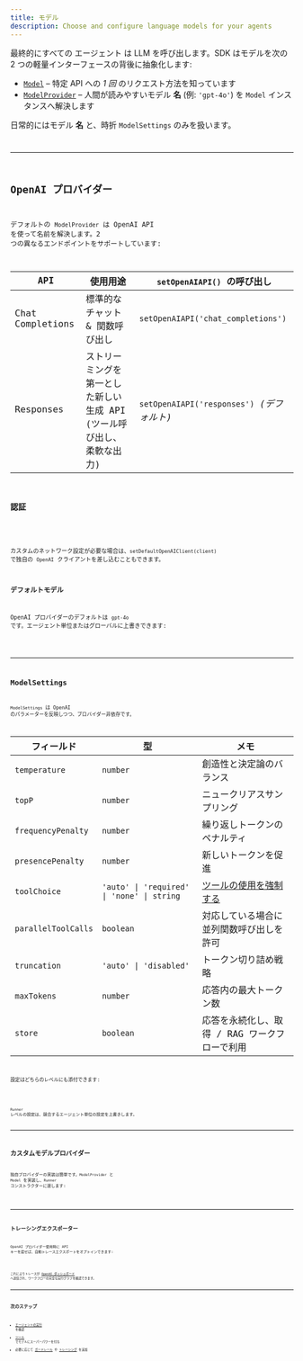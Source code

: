 ```yaml
---
title: モデル
description: Choose and configure language models for your agents
---
```



最終的にすべての エージェント は LLM を呼び出します。SDK はモデルを次の 2 つの軽量インターフェースの背後に抽象化します:

- [`Model`](/openai/agents/interfaces/model) – 特定 API への _1 回_ のリクエスト方法を知っています
- [`ModelProvider`](/openai/agents/interfaces/modelprovider) – 人間が読みやすいモデル **名** (例: `'gpt-4o'`) を `Model` インスタンスへ解決します

日常的にはモデル **名** と、時折 `ModelSettings` のみを扱います。

<Code
  lang="typescript"
  code={agentWithModelExample}
  title="エージェントごとにモデルを指定"
/>

---

## OpenAI プロバイダー

デフォルトの `ModelProvider` は OpenAI API を使って名前を解決します。2 つの異なるエンドポイントをサポートしています:

| API              | 使用用途                                                              | `setOpenAIAPI()` の呼び出し                |
| ---------------- | --------------------------------------------------------------------- | ------------------------------------------ |
| Chat Completions | 標準的なチャット & 関数呼び出し                                       | `setOpenAIAPI('chat_completions')`         |
| Responses        | ストリーミングを第一とした新しい生成 API (ツール呼び出し、柔軟な出力) | `setOpenAIAPI('responses')` _(デフォルト)_ |

### 認証

<Code
  lang="typescript"
  code={setDefaultOpenAIKeyExample}
  title="デフォルト OpenAI キーを設定"
/>

カスタムのネットワーク設定が必要な場合は、`setDefaultOpenAIClient(client)` で独自の `OpenAI` クライアントを差し込むこともできます。

### デフォルトモデル

OpenAI プロバイダーのデフォルトは `gpt-4o` です。エージェント単位またはグローバルに上書きできます:

<Code
  lang="typescript"
  code={runnerWithModelExample}
  title="デフォルトモデルを設定"
/>

---

## ModelSettings

`ModelSettings` は OpenAI のパラメーターを反映しつつ、プロバイダー非依存です。

| フィールド          | 型                                         | メモ                                                            |
| ------------------- | ------------------------------------------ | --------------------------------------------------------------- |
| `temperature`       | `number`                                   | 創造性と決定論のバランス                                        |
| `topP`              | `number`                                   | ニュークリアスサンプリング                                      |
| `frequencyPenalty`  | `number`                                   | 繰り返しトークンのペナルティ                                    |
| `presencePenalty`   | `number`                                   | 新しいトークンを促進                                            |
| `toolChoice`        | `'auto' \| 'required' \| 'none' \| string` | [ツールの使用を強制する](/ja/guides/agents.md#forcing-tool-use) |
| `parallelToolCalls` | `boolean`                                  | 対応している場合に並列関数呼び出しを許可                        |
| `truncation`        | `'auto' \| 'disabled'`                     | トークン切り詰め戦略                                            |
| `maxTokens`         | `number`                                   | 応答内の最大トークン数                                          |
| `store`             | `boolean`                                  | 応答を永続化し、取得 / RAG ワークフローで利用                   |

設定はどちらのレベルにも添付できます:

<Code lang="typescript" code={modelSettingsExample} title="モデル設定" />

`Runner` レベルの設定は、競合するエージェント単位の設定を上書きします。

---

## カスタムモデルプロバイダー

独自プロバイダーの実装は簡単です。`ModelProvider` と `Model` を実装し、`Runner` コンストラクターに渡します:

<Code
  lang="typescript"
  code={modelCustomProviderExample}
  title="最小限のカスタムプロバイダー"
/>

---

## トレーシングエクスポーター

OpenAI プロバイダー使用時に API キーを渡せば、自動トレースエクスポートをオプトインできます:

<Code
  lang="typescript"
  code={setTracingExportApiKeyExample}
  title="トレーシングエクスポーター"
/>

これによりトレースが [OpenAI ダッシュボード](https://platform.openai.com/traces) へ送信され、ワークフローの完全な実行グラフを確認できます。

---

## 次のステップ

- [エージェントの実行](/ja/guides/running-agents) を確認
- [ツール](/ja/guides/tools) でモデルにスーパーパワーを付与
- 必要に応じて [ガードレール](/ja/guides/guardrails) や [トレーシング](/ja/guides/tracing) を追加
